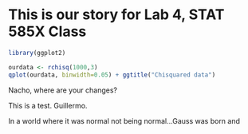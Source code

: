 This is our story for Lab 4, STAT 585X Class
====

```r
library(ggplot2)

ourdata <- rchisq(1000,3)
qplot(ourdata, binwidth=0.05) + ggtitle("Chisquared data")
```

Nacho, where are your changes?

This is a test. Guillermo.

In a world where it was normal not being normal...Gauss was born and